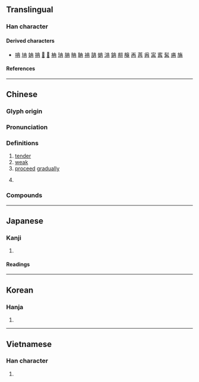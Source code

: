 {{also|冄|再}}
{{character info}}
==Translingual==

===Han character===
{{Han char|rn=13|rad=冂|as=03|sn=5|four=50557|canj=GB|ids=⿻冂土}}

====Derived characters====
* [[呥]] [[㘱]] [[姌]] [[抩]] [[𣲹]] [[𤝫]] [[柟]] [[珃]] [[䏥]] [[畘]] [[聃]] [[袡]] [[舑]] [[蚺]] [[㴂]] [[䤡]] [[䎃]] [[䶲]] [[再]] [[苒]] [[爯]] [[𡩋]] [[寗]] [[髯]] [[㾆]] [[㫋]]

====References====
{{Han ref|kx=0128.360|dkj=01514|dj=0289.190|hdz=10099.030|uh=5189}}

----

==Chinese==
{{zh-forms|alt=冄}}

===Glyph origin===
{{Han etym}}

===Pronunciation===
{{zh-pron
|m=rǎn
|m-s=
|c=jim5
|c-t=
|g=
|h=pfs=ngiâm
|j=
|mb=
|md=
|mn=xm,qz:liám/zz:jiám
|mn-t=riam2
|w=
|x=
|mc=y
|oc=y
|ma=
|cat=a,v
}}

===Definitions===
{{zh-hanzi}}

# [[tender]]
# [[weak]]
# [[proceed]] [[gradually]]
# {{surname|zh}}
#: {{zh-x|^冉 ^求|{{w|Ran Qiu|'''Ran''' Qiu / '''Jan''' Ch‘iu}} (a leading disciple of Confucius)}}

===Compounds===
{{zh-der|公冉|冉冉|冉弱|冉有|冉鐮|冉魏|奄冉}}

----

==Japanese==

===Kanji===
{{ja-kanji|grade=|rs=冂03}}

# {{rfdef|ja|sort=冂03}}

====Readings====
{{ja-readings
|goon=ねん
|kanon=ぜん
|kun=よわい
}}

----

==Korean==

===Hanja===
{{ko-hanja|염}}

# {{rfdef|ko|sort=冂03}}

----

==Vietnamese==

===Han character===
{{vi-readings|reading=[[nhiễm]]|rs=冂03}}

# {{rfdef|vi|sort=冂03}}